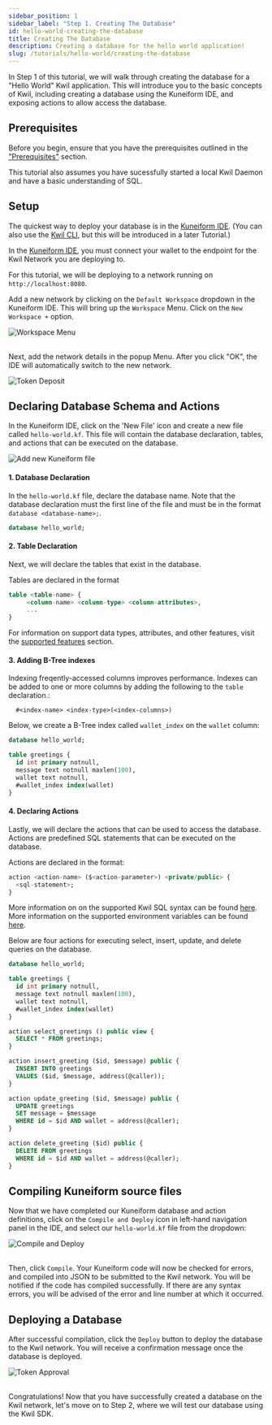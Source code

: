 ```yaml
---
sidebar_position: 1
sidebar_label: "Step 1. Creating The Database"
id: hello-world-creating-the-database
title: Creating The Database
description: Creating a database for the hello world application!
slug: /tutorials/hello-world/creating-the-database
---
```

In Step 1 of this tutorial, we will walk through creating the database for a "Hello World" Kwil application.
This will introduce you to the basic concepts of Kwil, including creating a database using the Kuneiform IDE, and exposing actions to allow access the database.

## Prerequisites

Before you begin, ensure that you have the prerequisites outlined in the ["Prerequisites"](../../prerequisites.md) section.

This tutorial also assumes you have sucessfully started a local Kwil Daemon and have a basic understanding of SQL.

## Setup

The quickest way to deploy your database is in the [Kuneiform IDE](https://ide.kwil.com). (You can also use the [Kwil CLI](/docs/kwil-cli/installation), but this will be introduced in a later Tutorial.)

In the [Kuneiform IDE](https://ide.kwil.com/), you must connect your wallet to the endpoint for the Kwil Network you are deploying to. 

For this tutorial, we will be deploying to a network running on `http://localhost:8080`. 

Add a new network by clicking on the `Default Workspace` dropdown in the Kuneiform IDE. This will bring up the `Workspace` Menu. Click on the `New Workspace +` option.

<div style={{ display: "flex", justifyContent: "center" }}>
  <img src={require("./assets/workspace-menu.png").default} alt="Workspace Menu" />
</div>
<br />

Next, add the network details in the popup Menu. After you click "OK", the IDE will automatically switch to the new network.

<div style={{ display: "flex", justifyContent: "center"  }}>
  <img src={require("./assets/add-workspace.png").default} alt="Token Deposit" />
</div>

## Declaring Database Schema and Actions

In the Kuneiform IDE, click on the 'New File' icon and create a new file called `hello-world.kf`. This file will contain the database declaration, tables, and actions that can be executed on the database.

<div style={{ display: "flex", justifyContent: "center"  }}>
  <img src={require("./assets/add-new-file.png").default} alt="Add new Kuneiform file" />
</div>

#### 1. Database Declaration
In the `hello-world.kf` file, declare the database name. Note that the database declaration must the first line of the file and must be in the format `database <database-name>;`.

```sql title="hello-world.kf"
database hello_world;
```

#### 2. Table Declaration
Next, we will declare the tables that exist in the database. 

Tables are declared in the format 

```sql
table <table-name> { 
     <column-name> <column-type> <column-attributes>, 
     ...
}
```

For information on support data types, attributes, and other features, visit the [supported features](../../kuneiform/supported-features) section.

#### 3. Adding B-Tree indexes

Indexing freqently-accessed columns improves performance. Indexes can be added to one or more columns by adding the following to the `table` declaration.:
```
  #<index-name> <index-type>(<index-columns>)
``` 

Below, we create a B-Tree index called `wallet_index` on the `wallet` column:

```sql title="hello-world.kf"
database hello_world;

table greetings {
  id int primary notnull,
  message text notnull maxlen(100),
  wallet text notnull,
  #wallet_index index(wallet)
}
```

#### 4. Declaring Actions
Lastly, we will declare the actions that can be used to access the database. 
Actions are predefined SQL statements that can be executed on the database. 

Actions are declared in the format:
```sql
action <action-name> ($<action-parameter>) <private/public> { 
  <sql-statement>;
}
``` 
More information on on the supported Kwil SQL syntax can be found [here](/docs/category/sql-as-understood-by-kwil). More information on the supported environment variables can be found [here](../../kuneiform/dml#using-contextual-variables-in-actions).

Below are four actions for executing select, insert, update, and delete queries on the database.

```sql title="hello-world.kf"
database hello_world;

table greetings {
  id int primary notnull,
  message text notnull maxlen(100),
  wallet text notnull,
  #wallet_index index(wallet)
}

action select_greetings () public view {
  SELECT * FROM greetings;
}

action insert_greeting ($id, $message) public {
  INSERT INTO greetings
  VALUES ($id, $message, address(@caller));
}

action update_greeting ($id, $message) public {
  UPDATE greetings 
  SET message = $message 
  WHERE id = $id AND wallet = address(@caller);
}

action delete_greeting ($id) public {
  DELETE FROM greetings 
  WHERE id = $id AND wallet = address(@caller);
}
```

## Compiling Kuneiform source files

Now that we have completed our Kuneiform database and action definitions, click on the `Compile and Deploy` icon in left-hand navigation panel in the IDE, 
and select our `hello-world.kf` file from the dropdown:

<div style={{ display: "flex", justifyContent: "center"  }}>
  <img src={require("./assets/compile-kuneiform.png").default} alt="Compile and Deploy" />
</div>
<br />

Then, click `Compile`. Your Kuneiform code will now be checked for errors, and compiled into JSON to be submitted to the Kwil network.
You will be notified if the code has compiled successfully. If there are any syntax errors, you will be advised of the error and line number at which it occurred.

## Deploying a Database

After successful compilation, click the `Deploy` button to deploy the database to the Kwil network. 
You will receive a confirmation message once the database is deployed.

<div style={{ display: "flex", justifyContent: "center", width: "75%", margin: "auto" }}>
  <img src={require("./assets/deploy-successful.png").default} alt="Token Approval" />
</div>
<br />

Congratulations! Now that you have successfully created a database on the Kwil network, let's move on to Step 2, where we will test our database using the Kwil SDK.